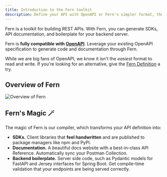 ```yaml
---
title: Introduction to the Fern toolkit
description: Define your API with OpenAPI or Fern's simpler format, then generate SDKs, server boilerplate, and a documentation website with an API Reference.
---
```


Fern is a toolkit for building REST APIs. With Fern, you can generate SDKs, API documentation, and boilerplate for your backend server.

Fern is **fully compatible with [OpenAPI](https://www.openapis.org/)**. Leverage your existing OpenAPI
specification to generate code and documentation through Fern.

While we are big fans of OpenAPI, we know it isn't the _easiest_ format to read and write. If you're looking for an alternative, give the [Fern Definition](/overview/define-your-api/ferndef/overview) a try.

## Overview of Fern

![Overview of Fern](https://fern-image-hosting.s3.amazonaws.com/fern/overview.png)

## Fern's Magic 🪄

The magic of Fern is our compiler, which transforms your API definition into:

- **SDKs.** Client libraries that **feel handwritten** and are published to package managers like npm and PyPI.
- **Documentation.** A beautiful docs website with a best-in-class API Reference. Automatically sync your Postman Collection.
- **Backend boilerplate.** Server side code, such as Pydantic models for FastAPI and Jersey interfaces for Spring Boot. Get compile-time validation that your endpoints are being served correctly.
